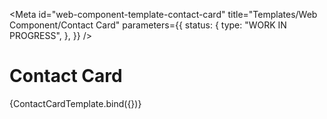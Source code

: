<!-- @license CC0-1.0 -->


<Meta
  id="web-component-template-contact-card"
  title="Templates/Web Component/Contact Card"
  parameters={{
    status: {
      type: "WORK IN PROGRESS",
    },
  }}
/>

# Contact Card

<Canvas>
  <Story name="Contact Card">{ContactCardTemplate.bind({})}</Story>
</Canvas>
